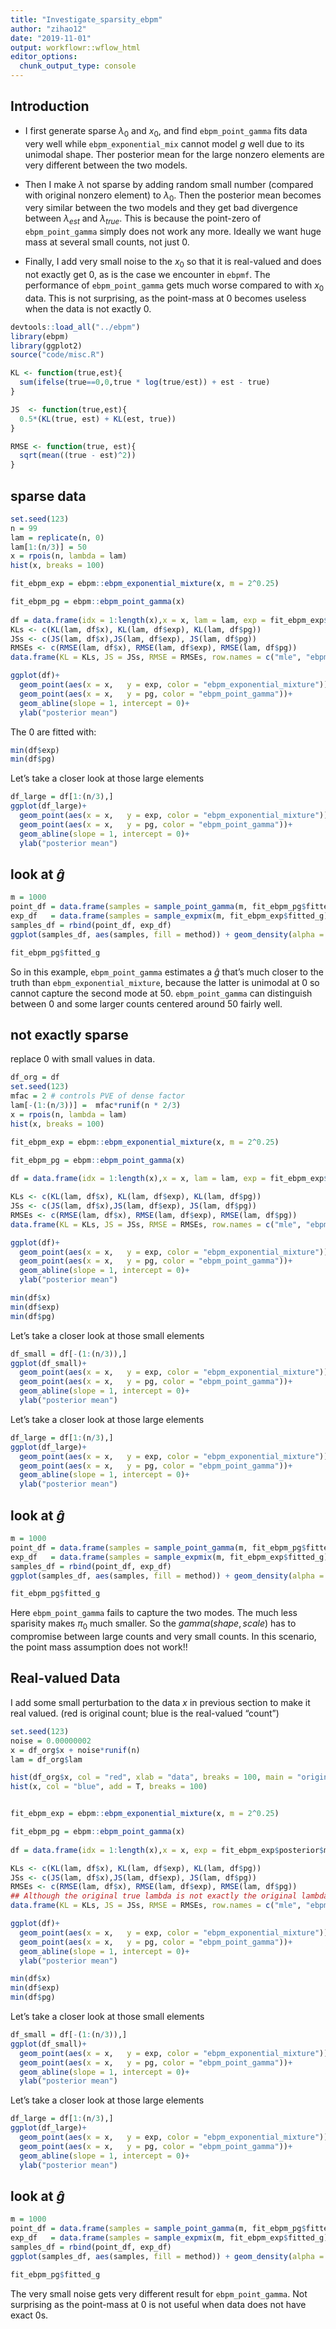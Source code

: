 ```yaml
---
title: "Investigate_sparsity_ebpm"
author: "zihao12"
date: "2019-11-01"
output: workflowr::wflow_html
editor_options:
  chunk_output_type: console
---
```


## Introduction
* I first generate sparse $\lambda_0$ and $x_0$, and find  `ebpm_point_gamma` fits data  very well while `ebpm_exponential_mix` cannot model $g$ well due to its unimodal shape. Ther posterior mean for the large nonzero elements are very different between the two models. 

* Then I make $\lambda$ not sparse by adding random small number (compared with original nonzero element) to $\lambda_0$. Then the  posterior mean becomes very similar between the two models and they get bad divergence between $\lambda_{est}$ and $\lambda_{true}$. This is because the point-zero of `ebpm_point_gamma` simply does not work any more. Ideally we want huge mass  at several small counts, not just 0. 

* Finally, I add very  small noise to the  $x_0$ so that it is real-valued and does not exactly get  0, as is the case we encounter  in `ebpmf`. The  performance  of `ebpm_point_gamma` gets much  worse compared to with $x_0$ data. This is not surprising, as the point-mass at 0  becomes useless when the data is not exactly 0. 

```r
devtools::load_all("../ebpm")
library(ebpm)
library(ggplot2)
source("code/misc.R")

KL <- function(true,est){
  sum(ifelse(true==0,0,true * log(true/est)) + est - true)
}

JS  <- function(true,est){
  0.5*(KL(true, est) + KL(est, true))
}

RMSE <- function(true, est){
  sqrt(mean((true - est)^2))
}
```

## sparse  data
```r
set.seed(123)
n = 99
lam = replicate(n, 0)
lam[1:(n/3)] = 50
x = rpois(n, lambda = lam)
hist(x, breaks = 100)

fit_ebpm_exp = ebpm::ebpm_exponential_mixture(x, m = 2^0.25)

fit_ebpm_pg = ebpm::ebpm_point_gamma(x)
  
df = data.frame(idx = 1:length(x),x = x, lam = lam, exp = fit_ebpm_exp$posterior$mean, pg =  fit_ebpm_pg$posterior$mean)
KLs <- c(KL(lam, df$x), KL(lam, df$exp), KL(lam, df$pg))
JSs <- c(JS(lam, df$x),JS(lam, df$exp), JS(lam, df$pg))
RMSEs <- c(RMSE(lam, df$x), RMSE(lam, df$exp), RMSE(lam, df$pg))
data.frame(KL = KLs, JS = JSs, RMSE = RMSEs, row.names = c("mle", "ebpm_exp", "ebpmf_pg"))

ggplot(df)+
  geom_point(aes(x = x,   y = exp, color = "ebpm_exponential_mixture"))+
  geom_point(aes(x = x,   y = pg, color = "ebpm_point_gamma"))+
  geom_abline(slope = 1, intercept = 0)+
  ylab("posterior mean")
```

The $0$ are  fitted with:
```r
min(df$exp)
min(df$pg)
```


Let's take a closer look at those large elements
```r
df_large = df[1:(n/3),]
ggplot(df_large)+
  geom_point(aes(x = x,   y = exp, color = "ebpm_exponential_mixture"))+
  geom_point(aes(x = x,   y = pg, color = "ebpm_point_gamma"))+
  geom_abline(slope = 1, intercept = 0)+
  ylab("posterior mean")
```



## look at $\hat{g}$
```r
m = 1000
point_df = data.frame(samples = sample_point_gamma(m, fit_ebpm_pg$fitted_g), method = "point_gamma")
exp_df   = data.frame(samples = sample_expmix(m, fit_ebpm_exp$fitted_g), method = "exponential_mixture")
samples_df = rbind(point_df, exp_df)
ggplot(samples_df, aes(samples, fill = method)) + geom_density(alpha = 0.2)+ggtitle("compare g_hat")
```

```r
fit_ebpm_pg$fitted_g
```


So in this example, `ebpm_point_gamma` estimates a $\hat{g}$ that's much closer to the truth than `ebpm_exponential_mixture`, because the latter is unimodal at  0 so cannot capture the second mode at 50. `ebpm_point_gamma` can distinguish between $0$ and some larger counts centered around 50 fairly well. 


## not exactly sparse
replace 0 with small values in data. 
```r
df_org = df
set.seed(123)
mfac = 2 # controls PVE of dense factor
lam[-(1:(n/3))] =  mfac*runif(n * 2/3)
x = rpois(n, lambda = lam)
hist(x, breaks = 100)

fit_ebpm_exp = ebpm::ebpm_exponential_mixture(x, m = 2^0.25)

fit_ebpm_pg = ebpm::ebpm_point_gamma(x)
  
df = data.frame(idx = 1:length(x),x = x, lam = lam, exp = fit_ebpm_exp$posterior$mean, pg =  fit_ebpm_pg$posterior$mean)

KLs <- c(KL(lam, df$x), KL(lam, df$exp), KL(lam, df$pg))
JSs <- c(JS(lam, df$x),JS(lam, df$exp), JS(lam, df$pg))
RMSEs <- c(RMSE(lam, df$x), RMSE(lam, df$exp), RMSE(lam, df$pg))
data.frame(KL = KLs, JS = JSs, RMSE = RMSEs, row.names = c("mle", "ebpm_exp", "ebpmf_pg"))

ggplot(df)+
  geom_point(aes(x = x,   y = exp, color = "ebpm_exponential_mixture"))+
  geom_point(aes(x = x,   y = pg, color = "ebpm_point_gamma"))+
  geom_abline(slope = 1, intercept = 0)+
  ylab("posterior mean")

min(df$x)
min(df$exp)
min(df$pg)
```


Let's take a closer look at those small elements
```r
df_small = df[-(1:(n/3)),]
ggplot(df_small)+
  geom_point(aes(x = x,   y = exp, color = "ebpm_exponential_mixture"))+
  geom_point(aes(x = x,   y = pg, color = "ebpm_point_gamma"))+
  geom_abline(slope = 1, intercept = 0)+
  ylab("posterior mean")
```


Let's take a closer look at those large elements
```r
df_large = df[1:(n/3),]
ggplot(df_large)+
  geom_point(aes(x = x,   y = exp, color = "ebpm_exponential_mixture"))+
  geom_point(aes(x = x,   y = pg, color = "ebpm_point_gamma"))+
  geom_abline(slope = 1, intercept = 0)+
  ylab("posterior mean")
```



## look at $\hat{g}$
```r
m = 1000
point_df = data.frame(samples = sample_point_gamma(m, fit_ebpm_pg$fitted_g), method = "point_gamma")
exp_df   = data.frame(samples = sample_expmix(m, fit_ebpm_exp$fitted_g), method = "exponential_mixture")
samples_df = rbind(point_df, exp_df)
ggplot(samples_df, aes(samples, fill = method)) + geom_density(alpha = 0.2)+ggtitle("compare g_hat")
```


```r
fit_ebpm_pg$fitted_g
```

Here `ebpm_point_gamma` fails to capture the two modes. The much less sparisity makes $\pi_0$ much smaller. So the $gamma(shape, scale)$ has to compromise between large counts and very small counts. In this scenario, the point mass assumption does not work!! 

## Real-valued Data
I add some small perturbation to the data $x$ in previous section to make it real valued. (red is original count; blue is the real-valued "count")

```r
set.seed(123)
noise = 0.00000002
x = df_org$x + noise*runif(n)
lam = df_org$lam

hist(df_org$x, col = "red", xlab = "data", breaks = 100, main = "original count and real-valued `count`")
hist(x, col = "blue", add = T, breaks = 100)


fit_ebpm_exp = ebpm::ebpm_exponential_mixture(x, m = 2^0.25)

fit_ebpm_pg = ebpm::ebpm_point_gamma(x)
  
df = data.frame(idx = 1:length(x),x = x, exp = fit_ebpm_exp$posterior$mean, pg =  fit_ebpm_pg$posterior$mean)

KLs <- c(KL(lam, df$x), KL(lam, df$exp), KL(lam, df$pg))
JSs <- c(JS(lam, df$x),JS(lam, df$exp), JS(lam, df$pg))
RMSEs <- c(RMSE(lam, df$x), RMSE(lam, df$exp), RMSE(lam, df$pg))
## Although the original true lambda is not exactly the original lambda, but since the noise is so small, I just use  original true lambda
data.frame(KL = KLs, JS = JSs, RMSE = RMSEs, row.names = c("mle", "ebpm_exp", "ebpmf_pg"))

ggplot(df)+
  geom_point(aes(x = x,   y = exp, color = "ebpm_exponential_mixture"))+
  geom_point(aes(x = x,   y = pg, color = "ebpm_point_gamma"))+
  geom_abline(slope = 1, intercept = 0)+
  ylab("posterior mean")

min(df$x)
min(df$exp)
min(df$pg)
```


Let's take a closer look at those small elements
```r
df_small = df[-(1:(n/3)),]
ggplot(df_small)+
  geom_point(aes(x = x,   y = exp, color = "ebpm_exponential_mixture"))+
  geom_point(aes(x = x,   y = pg, color = "ebpm_point_gamma"))+
  geom_abline(slope = 1, intercept = 0)+
  ylab("posterior mean")
```


Let's take a closer look at those large elements
```r
df_large = df[1:(n/3),]
ggplot(df_large)+
  geom_point(aes(x = x,   y = exp, color = "ebpm_exponential_mixture"))+
  geom_point(aes(x = x,   y = pg, color = "ebpm_point_gamma"))+
  geom_abline(slope = 1, intercept = 0)+
  ylab("posterior mean")
```




## look at $\hat{g}$
```r
m = 1000
point_df = data.frame(samples = sample_point_gamma(m, fit_ebpm_pg$fitted_g), method = "point_gamma")
exp_df   = data.frame(samples = sample_expmix(m, fit_ebpm_exp$fitted_g), method = "exponential_mixture")
samples_df = rbind(point_df, exp_df)
ggplot(samples_df, aes(samples, fill = method)) + geom_density(alpha = 0.2)+ggtitle("compare g_hat")
```


```r
fit_ebpm_pg$fitted_g
```

The very small noise gets very different result for `ebpm_point_gamma`. Not surprising as the point-mass at 0 is not useful when data does not  have exact 0s. 








